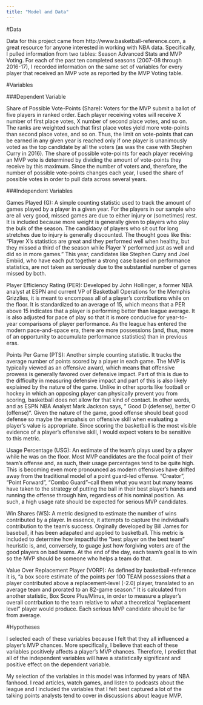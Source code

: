 ---
title: "Model and Data"
---

#Data

Data for this project came from http://www.basketball-reference.com, a great resource for anyone interested in working with NBA data. Specifically, I pulled information from two tables: Season Advanced Stats and MVP Voting. For each of the past ten completed seasons (2007-08 through 2016-17), I recorded information on the same set of variables for every player that received an MVP vote as reported by the MVP Voting table.


#Variables

###Dependent Variable

Share of Possible Vote-Points (Share): Voters for the MVP submit a ballot of five players in ranked order. Each player receiving votes will receive X number of first place votes, X number of second place votes, and so on. The ranks are weighted such that first place votes yield more vote-points than second place votes, and so on. Thus, the limit on vote-points that can be earned in any given year is reached only if one player is unanimously voted as the top candidate by all the voters (as was the case with Stephen Curry in 2016). 
The share of possible vote-points for each player receiving an MVP vote is determined by dividing the amount of vote-points they receive by this maximum. Since the number of voters and, therefore, the number of possible vote-points changes each year, I used the share of possible votes in order to pull data across several years.

###Independent Variables

Games Played (G): A simple counting statistic used to track the amount of games played by a player in a given year. For the players in our sample who are all very good, missed games are due to either injury or (sometimes) rest. It is included because more weight is generally given to players who play the bulk of the season. The candidacy of players who sit out for long stretches due to injury is generally discounted. The thought goes like this: "Player X's statistics are great and they performed well when healthy, but they missed a third of the season while Player Y performed just as well and did so in more games." This year, candidates like Stephen Curry and Joel Embiid, who have each put together a strong case based on performance statistics, are not taken as seriously due to the substantial number of games missed by both.


Player Efficiency Rating (PER): Developed by John Hollinger, a former NBA analyst at ESPN and current VP of Basketball Operations for the Memphis Grizzlies, it is meant to encompass all of a player's contributions while on the floor. It is standardized to an average of 15, which means that a PER above 15 indicates that a player is performing better than league average. It is also adjusted for pace of play so that it is more conducive for year-to-year comparisons of player performance. As the league has entered the modern pace-and-space era, there are more possessions (and, thus, more of an opportunity to accumulate performance statistics) than in previous eras.


Points Per Game (PTS): Another simple counting statistic. It tracks the average number of points scored by a player in each game. The MVP is typically viewed as an offensive award, which means that offensive prowess is generally favored over defensive impact. Part of this is due to the difficulty in measuring defensive impact and part of this is also likely explained by the nature of the game. Unlike in other sports like football or hockey in which an opposing player can physically prevent you from scoring, basketball does not allow for that kind of contact. In other words, and as ESPN NBA Analyst Mark Jackson says, " Good D (defense), better O (offense)". Given the nature of the game, good offense should beat good defense so maybe the empahsis on offensive skill when evaluating a player's value is appropriate. Since scoring the basketball is the most visible evidence of a player's offensive skill, I would expect voters to be sensitive to this metric.


Usage Percentage (USG): An estimate of the team's plays used by a player while he was on the floor. Most MVP candidates are the focal point of their team's offense and, as such, their usage percentages tend to be quite high. This is becoming even more pronounced as modern offensives have drifted away from the traditional model of a point guard-led offense. "Creator", "Point Forward", "Combo Guard"--call them what you want but many teams have taken to the strategy of putting the ball in their best player's hands and running the offense through him, regardless of his nominal position. As such, a high usage rate should be expected for serious MVP candidates. 


Win Shares (WS): A metric designed to estimate the number of wins contributed by a player. In essence, it attempts to capture the individual's contribution to the team's success. Orginally developed by Bill James for baseball, it has been adapated and applied to basketball. This metric is included to determine how impactful the "best player on the best team" heuristic is, and, conversely, to guage just how forgiving voters are of the good players on bad teams. At the end of the day, each team's goal is to win so the MVP should be someone who helps a team do that. 


Value Over Replacement Player (VORP): As defined by basketball-reference it is, "a box score estimate of the points per 100 TEAM possessions that a player contributed above a replacement-level (-2.0) player, translated to an average team and prorated to an 82-game season." It is calculated from another statistic, Box Score Plus/Minus, in order to measure a player's overall contrbution to the team relative to what a theoretical "replacement level" player would produce. Each serious MVP candidate should be far from average.


#Hypotheses

I selected each of these variables because I felt that they all influenced a player's MVP chances. More specifically, I believe that each of these variables positively affects a player's MVP chances. Therefore, I predict that all of the independent variables will have a statistically significant and positive effect on the dependent variable.

My selection of the variables in this model was informed by years of NBA fanhood. I read articles, watch games, and listen to podcasts about the league and I included the variables that I felt best captured a lot of the talking points analysts tend to cover in discussions about league MVP.